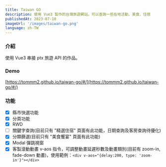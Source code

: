 ```yaml
---
title: Taiwan GO
description: 使用 Vue3 製作的台灣旅遊網站，可以查詢一些在地活動、美食、住宿
publishedAt: 2023-07-10
imageUrl: '/images/taiwan-go.png'
language: zh-TW
---
```


### 介紹

使用 Vue3 串接 ptx 旅遊 API 的作品。

### Demo
[https://tommm2.github.io/taiwan-go/#/](https://tommm2.github.io/taiwan-go/#/)

### 功能

- [x] 縣市快選功能
- [x] 分頁功能
- [x] RWD
- [ ] 關鍵字查詢(目前只有 "精選住宿" 頁面有此功能，日期查詢及客房查詢待優化)
- [x] 分類篩選(目前只有 "美食饗宴" 頁面有此功能)
- [x] Modal 彈跳視窗
- [x] 客製滾動動畫 v-aos 指令，可調整動畫延遲秒數及動畫類別(目前有 zoom-in, fade-down 動畫)，使用範例：`<div v-aos="{delay:200, type: 'zoom-in'}"></div>`
